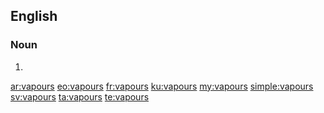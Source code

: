==English==

===Noun===
{{head|en|plural}}

# {{plural of|vapour|lang=en}}

[[ar:vapours]]
[[eo:vapours]]
[[fr:vapours]]
[[ku:vapours]]
[[my:vapours]]
[[simple:vapours]]
[[sv:vapours]]
[[ta:vapours]]
[[te:vapours]]